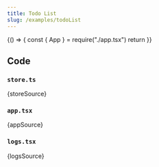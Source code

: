 ```yaml
---
title: Todo List
slug: /examples/todoList
---
```




<BrowserOnly>
  {() => {
    const { App } = require("./app.tsx")
    return <App />
  }}
</BrowserOnly>

## Code

### `store.ts`

<CodeBlock className="language-ts" title="examples/todoList/store.ts">
  {storeSource}
</CodeBlock>

### `app.tsx`

<CodeBlock className="language-tsx" title="examples/todoList/app.tsx">
  {appSource}
</CodeBlock>

### `logs.tsx`

<CodeBlock className="language-tsx" title="examples/todoList/logs.tsx">
  {logsSource}
</CodeBlock>
